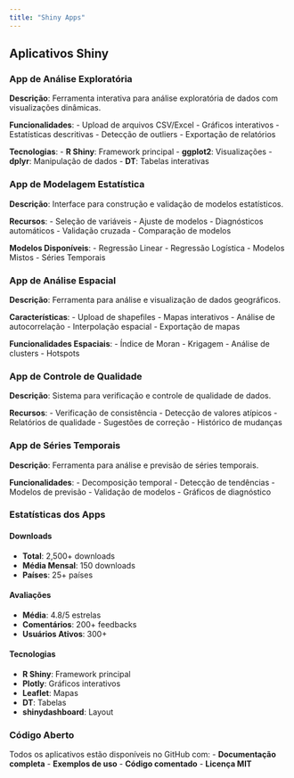 ```yaml
---
title: "Shiny Apps"
---
```


## Aplicativos Shiny

### App de Análise Exploratória

**Descrição**: Ferramenta interativa para análise exploratória de dados com visualizações dinâmicas.

**Funcionalidades**:
- Upload de arquivos CSV/Excel
- Gráficos interativos
- Estatísticas descritivas
- Detecção de outliers
- Exportação de relatórios

**Tecnologias**:
- **R Shiny**: Framework principal
- **ggplot2**: Visualizações
- **dplyr**: Manipulação de dados
- **DT**: Tabelas interativas

### App de Modelagem Estatística

**Descrição**: Interface para construção e validação de modelos estatísticos.

**Recursos**:
- Seleção de variáveis
- Ajuste de modelos
- Diagnósticos automáticos
- Validação cruzada
- Comparação de modelos

**Modelos Disponíveis**:
- Regressão Linear
- Regressão Logística
- Modelos Mistos
- Séries Temporais

### App de Análise Espacial

**Descrição**: Ferramenta para análise e visualização de dados geográficos.

**Características**:
- Upload de shapefiles
- Mapas interativos
- Análise de autocorrelação
- Interpolação espacial
- Exportação de mapas

**Funcionalidades Espaciais**:
- Índice de Moran
- Krigagem
- Análise de clusters
- Hotspots

### App de Controle de Qualidade

**Descrição**: Sistema para verificação e controle de qualidade de dados.

**Recursos**:
- Verificação de consistência
- Detecção de valores atípicos
- Relatórios de qualidade
- Sugestões de correção
- Histórico de mudanças

### App de Séries Temporais

**Descrição**: Ferramenta para análise e previsão de séries temporais.

**Funcionalidades**:
- Decomposição temporal
- Detecção de tendências
- Modelos de previsão
- Validação de modelos
- Gráficos de diagnóstico

### Estatísticas dos Apps

#### Downloads
- **Total**: 2,500+ downloads
- **Média Mensal**: 150 downloads
- **Países**: 25+ países

#### Avaliações
- **Média**: 4.8/5 estrelas
- **Comentários**: 200+ feedbacks
- **Usuários Ativos**: 300+

#### Tecnologias
- **R Shiny**: Framework principal
- **Plotly**: Gráficos interativos
- **Leaflet**: Mapas
- **DT**: Tabelas
- **shinydashboard**: Layout

### Código Aberto

Todos os aplicativos estão disponíveis no GitHub com:
- **Documentação completa**
- **Exemplos de uso**
- **Código comentado**
- **Licença MIT** 